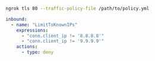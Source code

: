 ```bash
ngrok tls 80 --traffic-policy-file /path/to/policy.yml
```

```yaml title="policy.yml"
inbound:
  - name: "LimitToKnownIPs"
    expressions:
      - "conn.client_ip != '8.8.8.8'"
      - "conn.client_ip != '9.9.9.9'"
    actions:
      - type: deny
```
